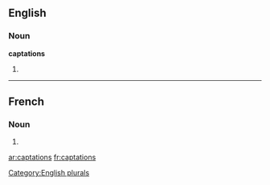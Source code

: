 ==English==

===Noun===
'''captations'''

# {{plural of|[[captation]]}}

[[Category:English plurals]]

----

==French==

===Noun===
{{infl|fr|plural}} {{f|p}}

# {{plural of|captation|lang=French}}

[[ar:captations]]
[[fr:captations]]